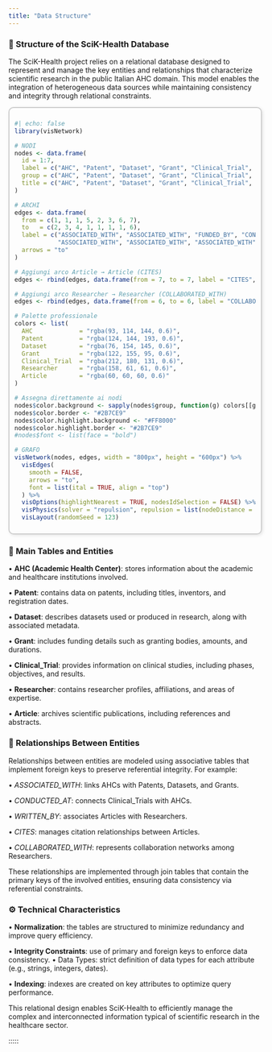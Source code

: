 ```yaml
---
title: "Data Structure"
---
```


### 🧱 Structure of the SciK-Health Database

The SciK-Health project relies on a relational database designed to represent and manage the key entities and relationships that characterize scientific research in the public Italian AHC domain. This model enables the integration of heterogeneous data sources while maintaining consistency and integrity through relational constraints.

::::: cell
::: {style="border: 2px solid #ccc; padding: 10px; border-radius: 10px; box-shadow: 2px 2px 6px rgba(0,0,0,0.1);"}
```r
#| echo: false
library(visNetwork)

# NODI
nodes <- data.frame(
  id = 1:7,
  label = c("AHC", "Patent", "Dataset", "Grant", "Clinical_Trial", "Researcher", "Article"),
  group = c("AHC", "Patent", "Dataset", "Grant", "Clinical_Trial", "Researcher", "Article"),
  title = c("AHC", "Patent", "Dataset", "Grant", "Clinical_Trial", "Researcher", "Article")
)

# ARCHI
edges <- data.frame(
  from = c(1, 1, 1, 5, 2, 3, 6, 7),
  to   = c(2, 3, 4, 1, 1, 1, 1, 6),
  label = c("ASSOCIATED_WITH", "ASSOCIATED_WITH", "FUNDED_BY", "CONDUCTED_AT",
            "ASSOCIATED_WITH", "ASSOCIATED_WITH", "ASSOCIATED_WITH", "WRITTEN_BY"),
  arrows = "to"
)

# Aggiungi arco Article → Article (CITES)
edges <- rbind(edges, data.frame(from = 7, to = 7, label = "CITES", arrows = "to"))

# Aggiungi arco Researcher → Researcher (COLLABORATED_WITH)
edges <- rbind(edges, data.frame(from = 6, to = 6, label = "COLLABORATED_WITH", arrows = "to"))

# Palette professionale
colors <- list(
  AHC             = "rgba(93, 114, 144, 0.6)",
  Patent          = "rgba(124, 144, 193, 0.6)",
  Dataset         = "rgba(76, 154, 145, 0.6)",
  Grant           = "rgba(122, 155, 95, 0.6)",
  Clinical_Trial  = "rgba(212, 180, 131, 0.6)",
  Researcher      = "rgba(158, 61, 61, 0.6)",
  Article         = "rgba(60, 60, 60, 0.6)"
)

# Assegna direttamente ai nodi
nodes$color.background <- sapply(nodes$group, function(g) colors[[g]])
nodes$color.border <- "#2B7CE9"
nodes$color.highlight.background <- "#FF8000"
nodes$color.highlight.border <- "#2B7CE9"
#nodes$font <- list(face = "bold")

# GRAFO
visNetwork(nodes, edges, width = "800px", height = "600px") %>%
  visEdges(
    smooth = FALSE,
    arrows = "to",
    font = list(ital = TRUE, align = "top")
  ) %>%
  visOptions(highlightNearest = TRUE, nodesIdSelection = FALSE) %>%
  visPhysics(solver = "repulsion", repulsion = list(nodeDistance = 300)) %>%
  visLayout(randomSeed = 123)

```
:::

::: text-center
:::

### 📌 Main Tables and Entities

• **AHC (Academic Health Center)**: stores information about the academic and healthcare institutions involved.

• **Patent**: contains data on patents, including titles, inventors, and registration dates.

• **Dataset**: describes datasets used or produced in research, along with associated metadata.

• **Grant**: includes funding details such as granting bodies, amounts, and durations.

• **Clinical_Trial**: provides information on clinical studies, including phases, objectives, and results.

• **Researcher**: contains researcher profiles, affiliations, and areas of expertise.

• **Article**: archives scientific publications, including references and abstracts.

### 🔗 Relationships Between Entities

Relationships between entities are modeled using associative tables that implement foreign keys to preserve referential integrity. For example:

• *ASSOCIATED_WITH*: links AHCs with Patents, Datasets, and Grants.

• *CONDUCTED_AT*: connects Clinical_Trials with AHCs.

• *WRITTEN_BY*: associates Articles with Researchers.

• *CITES*: manages citation relationships between Articles.

• *COLLABORATED_WITH*: represents collaboration networks among Researchers.

These relationships are implemented through join tables that contain the primary keys of the involved entities, ensuring data consistency via referential constraints.

### ⚙️ Technical Characteristics

• **Normalization**: the tables are structured to minimize redundancy and improve query efficiency.

• **Integrity Constraints**: use of primary and foreign keys to enforce data consistency. • Data Types: strict definition of data types for each attribute (e.g., strings, integers, dates).

• **Indexing**: indexes are created on key attributes to optimize query performance.

This relational design enables SciK-Health to efficiently manage the complex and interconnected information typical of scientific research in the healthcare sector.
:::::

:::::
